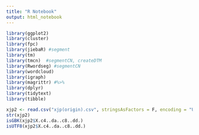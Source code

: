 ---
title: "R Notebook"
output: html_notebook
---

```{r}
library(ggplot2)
library(cluster)
library(fpc)
library(jiebaR) #segment
library(tm)
library(tmcn)  #segmentCN, createDTM
library(Rwordseg) #segmentCN
library(wordcloud)
library(igraph)
library(magrittr) #%>%
library(dplyr)
library(tidytext)
library(tibble)
```

```{r}
xjp2 <- read.csv("xjp(origin).csv", stringsAsFactors = F, encoding = "UTF-8")
str(xjp2)
isGBK(xjp2$X.c4..da..c8..dd.)
isUTF8(xjp2$X.c4..da..c8..dd.)
```

